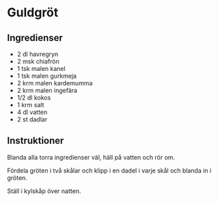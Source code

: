 # Guldgröt

## Ingredienser

- 2 dl havregryn
- 2 msk chiafrön
- 1 tsk malen kanel
- 1 tsk malen gurkmeja
- 2 krm malen kardemumma
- 2 krm malen ingefära
- 1/2 dl kokos
- 1 krm salt
- 4 dl vatten
- 2 st dadlar

## Instruktioner

Blanda alla torra ingredienser väl, häll på vatten och rör om.

Fördela gröten i två skålar och klipp i en dadel i varje skål och blanda in i gröten.

Ställ i kylskåp över natten.
